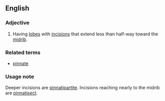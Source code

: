 ==English==
===Adjective===
{{en-adj|-}}
# {{botany}} {{qualifier|leaves}} Having [[lobe]]s with [[incision]]s that extend less than half-way toward the [[midrib]].

===Related terms===
*[[pinnate]]

===Usage note===
Deeper incisions are [[pinnatipartite]]. Incisions reaching nearly to the midrib are [[pinnatisect]].